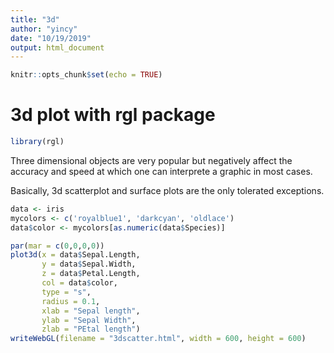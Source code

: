 ```yaml
---
title: "3d"
author: "yincy"
date: "10/19/2019"
output: html_document
---
```


```r
knitr::opts_chunk$set(echo = TRUE)
```

# 3d plot with rgl package  

```r
library(rgl)
```

Three dimensional objects are very popular but negatively affect the accuracy and speed at which one can interprete a graphic in most cases.  

Basically, 3d scatterplot and surface plots are the only tolerated exceptions.  

```r
data <- iris
mycolors <- c('royalblue1', 'darkcyan', 'oldlace')
data$color <- mycolors[as.numeric(data$Species)]
```

```r
par(mar = c(0,0,0,0))
plot3d(x = data$Sepal.Length,
       y = data$Sepal.Width,
       z = data$Petal.Length,
       col = data$color,
       type = "s",
       radius = 0.1,
       xlab = "Sepal length",
       ylab = "Sepal Width",
       zlab = "PEtal length")
writeWebGL(filename = "3dscatter.html", width = 600, height = 600)
```



